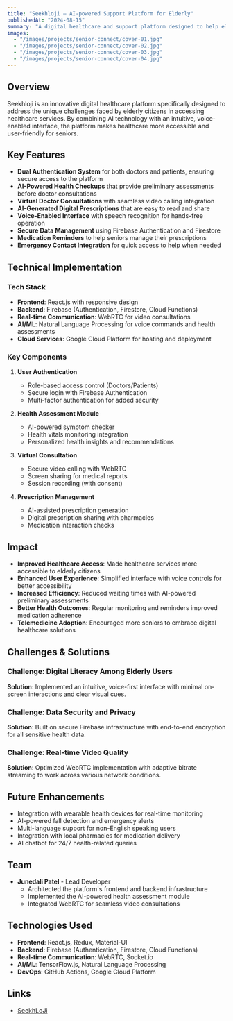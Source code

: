 ```yaml
---
title: "Seekhloji – AI-powered Support Platform for Elderly"
publishedAt: "2024-08-15"
summary: "A digital healthcare and support platform designed to help elderly citizens access healthcare services easily through virtual consultations, AI-assisted health checkups, and voice-enabled interfaces."
images:
  - "/images/projects/senior-connect/cover-01.jpg"
  - "/images/projects/senior-connect/cover-02.jpg"
  - "/images/projects/senior-connect/cover-03.jpg"
  - "/images/projects/senior-connect/cover-04.jpg"
---
```


## Overview

Seekhloji  is an innovative digital healthcare platform specifically designed to address the unique challenges faced by elderly citizens in accessing healthcare services. By combining AI technology with an intuitive, voice-enabled interface, the platform makes healthcare more accessible and user-friendly for seniors.

## Key Features

- **Dual Authentication System** for both doctors and patients, ensuring secure access to the platform
- **AI-Powered Health Checkups** that provide preliminary assessments before doctor consultations
- **Virtual Doctor Consultations** with seamless video calling integration
- **AI-Generated Digital Prescriptions** that are easy to read and share
- **Voice-Enabled Interface** with speech recognition for hands-free operation
- **Secure Data Management** using Firebase Authentication and Firestore
- **Medication Reminders** to help seniors manage their prescriptions
- **Emergency Contact Integration** for quick access to help when needed

## Technical Implementation

### Tech Stack

- **Frontend**: React.js with responsive design
- **Backend**: Firebase (Authentication, Firestore, Cloud Functions)
- **Real-time Communication**: WebRTC for video consultations
- **AI/ML**: Natural Language Processing for voice commands and health assessments
- **Cloud Services**: Google Cloud Platform for hosting and deployment

### Key Components

1. **User Authentication**
   - Role-based access control (Doctors/Patients)
   - Secure login with Firebase Authentication
   - Multi-factor authentication for added security

2. **Health Assessment Module**
   - AI-powered symptom checker
   - Health vitals monitoring integration
   - Personalized health insights and recommendations

3. **Virtual Consultation**
   - Secure video calling with WebRTC
   - Screen sharing for medical reports
   - Session recording (with consent)

4. **Prescription Management**
   - AI-assisted prescription generation
   - Digital prescription sharing with pharmacies
   - Medication interaction checks

## Impact

- **Improved Healthcare Access**: Made healthcare services more accessible to elderly citizens
- **Enhanced User Experience**: Simplified interface with voice controls for better accessibility
- **Increased Efficiency**: Reduced waiting times with AI-powered preliminary assessments
- **Better Health Outcomes**: Regular monitoring and reminders improved medication adherence
- **Telemedicine Adoption**: Encouraged more seniors to embrace digital healthcare solutions

## Challenges & Solutions

### Challenge: Digital Literacy Among Elderly Users
**Solution**: Implemented an intuitive, voice-first interface with minimal on-screen interactions and clear visual cues.

### Challenge: Data Security and Privacy
**Solution**: Built on secure Firebase infrastructure with end-to-end encryption for all sensitive health data.

### Challenge: Real-time Video Quality
**Solution**: Optimized WebRTC implementation with adaptive bitrate streaming to work across various network conditions.

## Future Enhancements

- Integration with wearable health devices for real-time monitoring
- AI-powered fall detection and emergency alerts
- Multi-language support for non-English speaking users
- Integration with local pharmacies for medication delivery
- AI chatbot for 24/7 health-related queries

## Team

- **Junedali Patel** - Lead Developer
  - Architected the platform's frontend and backend infrastructure
  - Implemented the AI-powered health assessment module
  - Integrated WebRTC for seamless video consultations

## Technologies Used

- **Frontend**: React.js, Redux, Material-UI
- **Backend**: Firebase (Authentication, Firestore, Cloud Functions)
- **Real-time Communication**: WebRTC, Socket.io
- **AI/ML**: TensorFlow.js, Natural Language Processing
- **DevOps**: GitHub Actions, Google Cloud Platform

## Links

- [SeekhLoJi](https://seekhloji.in)
